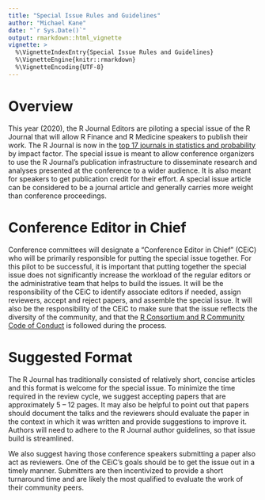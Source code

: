 ```yaml
---
title: "Special Issue Rules and Guidelines"
author: "Michael Kane"
date: "`r Sys.Date()`"
output: rmarkdown::html_vignette
vignette: >
  %\VignetteIndexEntry{Special Issue Rules and Guidelines}
  %\VignetteEngine{knitr::rmarkdown}
  %\VignetteEncoding{UTF-8}
---
```


# Overview

This year (2020), the R Journal Editors are piloting a special issue
of the R Journal that will allow R Finance and R Medicine speakers to 
publish their work. The R Journal is now in the [top 17 journals in 
statistics and probability](https://www.scimagojr.com/journalrank.php?category=2613) 
by impact factor. The special issue is meant to allow conference organizers
to use the R Journal's publication infrastructure to disseminate research
and analyses presented at the conference to a wider audience. It is
also meant for speakers to get publication credit for their effort. A special
issue article  can be considered to be a journal article and generally carries more weight than 
conference proceedings.

# Conference Editor in Chief

Conference committees will designate a "Conference Editor in Chief" (CEiC) who
will be primarily responsible for putting the special issue together. For 
this pilot to be successful, it is important that putting together the
special issue does not significantly increase the workload of the regular
editors or the administrative team that helps to build the issues. It
will be the responsibility of the CEiC to identify associate editors if needed,
assign reviewers, accept and reject papers, and assemble the special issue.
It will also be the responsibility of the CEiC to make sure that the issue reflects the diversity of the community, and that the
[R Consortium and R Community Code of Conduct](https://wiki.r-consortium.org/view/R_Consortium_and_the_R_Community_Code_of_Conduct) 
is followed during the process. 

# Suggested Format

The R Journal has traditionally consisted of relatively short, concise articles
and this format is welcome for the special issue. To minimize the time
required in the review cycle, we suggest accepting papers that are 
approximately 5 -- 12 pages. It may also be helpful to point out that papers 
should document the talks and the reviewers should evaluate the paper in the 
context in which it was written and provide suggestions to improve it. Authors will need to adhere to the R Journal author guidelines, so that issue build is streamlined.

We also suggest having those conference speakers submitting a paper also act 
as reviewers. One of the CEiC's goals should be to get the issue out 
in a timely manner. Submitters are then incentivized to provide a short
turnaround time and are likely the most qualified to evaluate the work
of their community peers.

